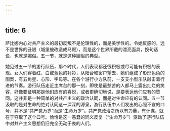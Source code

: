 ```yaml
---
---
---
```

title: 6
---




萨比娜内心对共产主义的最初反叛不是伦理性的，而是美学性的。令她反感的，远不是世界的丑陋（城堡被改造成马厩），而是这个世界所戴的漂亮面具，换句话说，也就是媚俗。五一节，就是这种媚俗的典型。

她见过五一节的游行队伍，那个时代，人们表现都还很积极或尽可能有积极的表现。女人们穿着红、白或蓝色的衬衫，从阳台和窗户望去，她们组成了形形色色的图案，有五角星、心形、字母等。在各个游行小方队前，一支支小型乐队敲击着行进的节奏。游行队伍走近主席台的那一刻，即使是最愁苦的人都马上露出灿烂的笑容，好像要证明那是他们应有的喜悦，或者更确切地说，是要表达他们应有的赞同。这并非是一种简单的对共产主义的政治认同，而是对生命应有的认同。五一节汲取的是对生命的绝对认同这一深深的源泉，游行队伍中人们发出的心照不宣的口号，并不是“共产党万岁”而是“生命万岁”。共产党政治之所以有力量，有计谋，就在于夺取了这个口号。恰恰是这一愚蠢的同义反复（“生命万岁”）驱动了游行队伍中对共产主义思想仍旧完全无动于衷的人们。